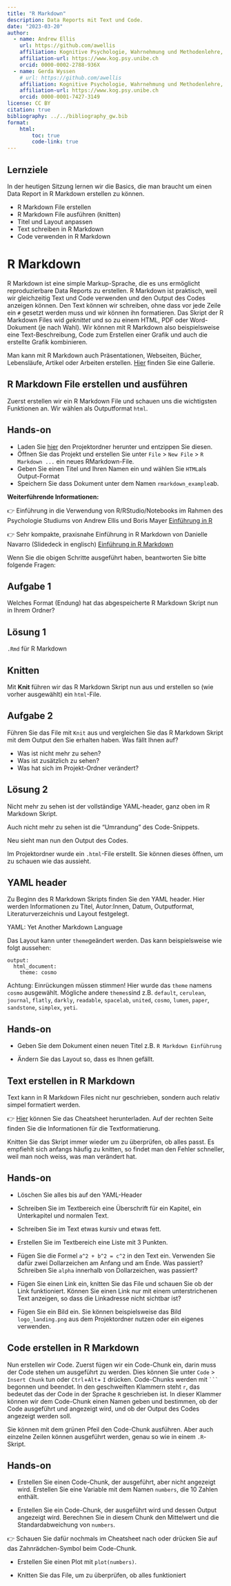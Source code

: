```yaml
---
title: "R Markdown"
description: Data Reports mit Text und Code.
date: "2023-03-20"
author:
  - name: Andrew Ellis
    url: https://github.com/awellis
    affiliation: Kognitive Psychologie, Wahrnehmung und Methodenlehre, Universität Bern 
    affiliation-url: https://www.kog.psy.unibe.ch
    orcid: 0000-0002-2788-936X
  - name: Gerda Wyssen
    # url: https://github.com/awellis
    affiliation: Kognitive Psychologie, Wahrnehmung und Methodenlehre, Universität Bern 
    affiliation-url: https://www.kog.psy.unibe.ch
    orcid: 0000-0001-7427-3149
license: CC BY
citation: true
bibliography: ../../bibliography_gw.bib
format:
    html:
        toc: true
        code-link: true
---
```


:::{.callout-tip collapse="false"}
## Lernziele

In der heutigen Sitzung lernen wir die Basics, die man braucht um einen Data Report in R Markdown erstellen zu können.

- R Markdown File erstellen
- R Markdown File ausführen (knitten)
- Titel und Layout anpassen
- Text schreiben in R Markdown
- Code verwenden in R Markdown

:::


# R Markdown 

R Markdown ist eine simple Markup-Sprache, die es uns ermöglicht reproduzierbare Data Reports zu erstellen. R Markdown ist praktisch, weil wir gleichzeitig Text und Code verwenden und den Output des Codes anzeigen können. Den Text können wir schreiben, ohne dass vor jede Zeile ein `#` gesetzt werden muss und wir können ihn formatieren. Das Skript der R Markdown Files wid *geknittet* und so zu einem HTML, PDF oder Word-Dokument (je nach Wahl). Wir können mit R Markdown also beispielsweise eine Text-Beschreibung, Code zum Erstellen einer Grafik und auch die erstellte Grafik kombinieren. 

<aside>Man kann mit R Markdown auch Präsentationen, Webseiten, Bücher, Lebensläufe, Artikel oder Arbeiten erstellen. [Hier](https://rmarkdown.rstudio.com/gallery.html) finden Sie eine Gallerie. </aside>

## R Markdown File erstellen und ausführen 

Zuerst erstellen wir ein R Markdown File und schauen uns die wichtigsten Funktionen an. Wir wählen als Outputformat `html`.

:::{.callout-caution}
## Hands-on

- Laden Sie [hier](../../downloadable_files/data_viz.zip) den Projektordner herunter und entzippen Sie diesen.
- Öffnen Sie das Projekt und erstellen Sie unter `File` > `New File` > `R Markdown ...` ein neues RMarkdown-File.
- Geben Sie einen Titel und Ihren Namen ein und wählen Sie `HTML`als Output-Format
- Speichern Sie dass Dokument unter dem Namen `rmarkdown_example`ab. 
:::

<aside>**Weiterführende Informationen:** 

👉 Einführung in die Verwendung von R/RStudio/Notebooks im Rahmen des Psychologie Studiums von Andrew Ellis und Boris Mayer [Einführung in R](https://methodenlehre.github.io/einfuehrung-in-R/chapters/01-workflow.html#r-notebooks-verwenden)

👉 Sehr kompakte, praxisnahe Einführung in R Markdown von Danielle Navarro (Slidedeck in englisch) [Einführung in R Markdown](https://djnavarro.net/slides-starting-rmarkdown)
</aside>

Wenn Sie die obigen Schritte ausgeführt haben, beantworten Sie bitte folgende Fragen:

:::{.callout-important}
## Aufgabe 1
Welches Format (Endung) hat das abgespeicherte R Markdown Skript nun in Ihrem Ordner?
:::

:::{.callout-tip collapse="true"}
## Lösung 1
`.Rmd` für R Markdown
:::


## Knitten

Mit **Knit** führen wir das R Markdown Skript nun aus und erstellen so (wie vorher ausgewählt) ein `html`-File.

:::{.callout-important}
## Aufgabe 2
Führen Sie das File mit `Knit` aus und vergleichen Sie das R Markdown Skript mit dem Output den Sie erhalten haben. Was fällt Ihnen auf?

- Was ist nicht mehr zu sehen?
- Was ist zusätzlich zu sehen?
- Was hat sich im Projekt-Ordner verändert?
:::

:::{.callout-tip collapse="true"}
## Lösung 2
Nicht mehr zu sehen ist der vollständige YAML-header, ganz oben im R Markdown Skript. 

Auch nicht mehr zu sehen ist die "Umrandung" des Code-Snippets.

Neu sieht man nun den Output des Codes.

Im Projektordner wurde ein `.html`-File erstellt. Sie können dieses öffnen, um zu schauen wie das aussieht.

:::

## YAML header
Zu Beginn des R Markdown Skripts finden Sie den YAML header. Hier werden Informationen zu Titel, Autor:Innen, Datum, Outputformat, Literaturverzeichnis und Layout festgelegt.

<aside>YAML: Yet Another Markdown Language</aside> 

Das Layout kann unter `theme`geändert werden. Das kann beispielsweise wie folgt aussehen:

```
output:
  html_document:
    theme: cosmo
```
Achtung: Einrückungen müssen stimmen! Hier wurde das `theme` namens `cosmo` ausgewählt. Mögliche andere `themes`sind z.B. `default`, `cerulean`, `journal`, `flatly`, `darkly`, `readable`, `spacelab`, `united`, `cosmo`, `lumen`, `paper`, `sandstone`, `simplex`, `yeti`. 

:::{.callout-caution}
## Hands-on
- Geben Sie dem Dokument einen neuen Titel z.B. `R Markdown Einführung`

- Ändern Sie das Layout so, dass es Ihnen gefällt. 
    
:::


## Text erstellen in R Markdown

Text kann in R Markdown Files nicht nur geschrieben, sondern auch relativ simpel formatiert werden.

👉 [Hier](https://github.com/rstudio/cheatsheets/raw/main/rmarkdown-2.0.pdf) können Sie das Cheatsheet herunterladen. Auf der rechten Seite finden Sie die Informationen für die Textformatierung.

Knitten Sie das Skript immer wieder um zu überprüfen, ob alles passt. Es empfiehlt sich anfangs häufig zu knitten, so findet man den Fehler schneller, weil man noch weiss, was man verändert hat.

:::{.callout-caution}
## Hands-on

- Löschen Sie alles bis auf den YAML-Header

- Schreiben Sie im Textbereich eine Überschrift für ein Kapitel, ein Unterkapitel und normalen Text.

- Schreiben Sie im Text etwas kursiv und etwas fett.

- Erstellen Sie im Textbereich eine Liste mit 3 Punkten.

- Fügen Sie die Formel `a^2 + b^2 = c^2` in den Text ein. Verwenden Sie dafür zwei Dollarzeichen am Anfang und am Ende. Was passiert? Schreiben Sie `alpha` innerhalb von Dollarzeichen, was passiert?

- Fügen Sie einen Link ein, knitten Sie das File und schauen Sie ob der Link funktioniert. Können Sie einen Link nur mit einem unterstrichenen Text anzeigen, so dass die Linkadresse nicht sichtbar ist?

- Fügen Sie ein Bild ein. Sie können beispielsweise das Bild `logo_landing.png` aus dem Projektordner nutzen oder ein eigenes verwenden.

:::



## Code erstellen in R Markdown

Nun erstellen wir Code. Zuerst fügen wir ein Code-Chunk ein, darin muss der Code stehen um ausgeführt zu werden. Dies können Sie unter `Code` > `Insert Chunk` tun oder `Ctrl`+`Alt`+ `I` drücken. Code-Chunks werden mit ` ``` ` begonnen und beendet. In den geschweiften Klammern steht `r`, das bedeutet das der Code in der Sprache `R` geschrieben ist. In dieser Klammer können wir dem Code-Chunk einen Namen geben und bestimmen, ob der Code ausgeführt und angezeigt wird, und ob der Output des Codes angezeigt werden soll. 

Sie können mit dem grünen Pfeil den Code-Chunk ausführen. Aber auch einzelne Zeilen können ausgeführt werden, genau so wie in einem `.R`- Skript.

:::{.callout-caution}
## Hands-on
- Erstellen Sie einen Code-Chunk, der ausgeführt, aber nicht angezeigt wird. Erstellen Sie eine Variable mit dem Namen `numbers`, die 10 Zahlen enthält. 

- Erstellen Sie ein Code-Chunk, der ausgeführt wird und dessen Output angezeigt wird. Berechnen Sie in diesem Chunk den Mittelwert und die Standardabweichung von `numbers`.

👉 Schauen Sie dafür nochmals im Cheatsheet nach oder drücken Sie auf das Zahnrädchen-Symbol beim Code-Chunk.

- Erstellen Sie einen Plot mit `plot(numbers)`.

- Knitten Sie das File, um zu überprüfen, ob alles funktioniert 


:::

